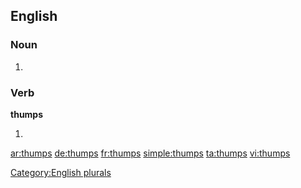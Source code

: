 
==English==

===Noun===
{{head|en}}

# {{plural of|thump}}

===Verb===
'''thumps'''

# {{en-third-person singular of|thump}}

[[Category:English plurals]]

[[ar:thumps]]
[[de:thumps]]
[[fr:thumps]]
[[simple:thumps]]
[[ta:thumps]]
[[vi:thumps]]